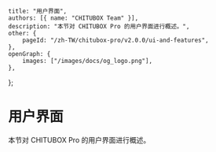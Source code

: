 	title: "用户界面",
	authors: [{ name: "CHITUBOX Team" }],
	description: "本节对 CHITUBOX Pro 的用户界面进行概述。",
	other: {
		pageId: "/zh-TW/chitubox-pro/v2.0.0/ui-and-features",
	},
	openGraph: {
		images: ["/images/docs/og_logo.png"],
	},
};

# 用户界面

本节对 CHITUBOX Pro 的用户界面进行概述。

